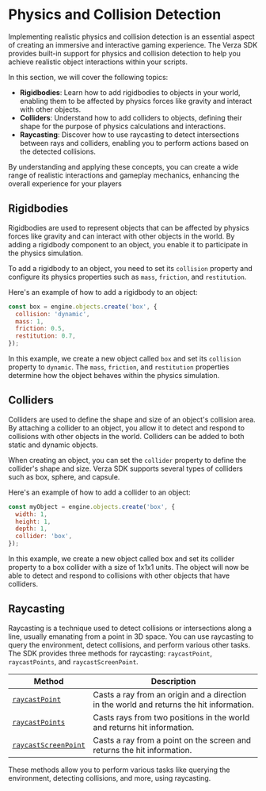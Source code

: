# Physics and Collision Detection

Implementing realistic physics and collision detection is an essential aspect of creating an immersive and interactive gaming experience. The Verza SDK provides built-in support for physics and collision detection to help you achieve realistic object interactions within your scripts.

In this section, we will cover the following topics:

- **Rigidbodies**: Learn how to add rigidbodies to objects in your world, enabling them to be affected by physics forces like gravity and interact with other objects.
- **Colliders**: Understand how to add colliders to objects, defining their shape for the purpose of physics calculations and interactions.
- **Raycasting**: Discover how to use raycasting to detect intersections between rays and colliders, enabling you to perform actions based on the detected collisions.

By understanding and applying these concepts, you can create a wide range of realistic interactions and gameplay mechanics, enhancing the overall experience for your players

## Rigidbodies

Rigidbodies are used to represent objects that can be affected by physics forces like gravity and can interact with other objects in the world. By adding a rigidbody component to an object, you enable it to participate in the physics simulation.

To add a rigidbody to an object, you need to set its `collision` property and configure its physics properties such as `mass`, `friction`, and `restitution`.

Here's an example of how to add a rigidbody to an object:

```js
const box = engine.objects.create('box', {
  collision: 'dynamic',
  mass: 1,
  friction: 0.5,
  restitution: 0.7,
});
```

In this example, we create a new object called `box` and set its `collision` property to `dynamic`. The `mass`, `friction`, and `restitution` properties determine how the object behaves within the physics simulation.

## Colliders

Colliders are used to define the shape and size of an object's collision area. By attaching a collider to an object, you allow it to detect and respond to collisions with other objects in the world. Colliders can be added to both static and dynamic objects.

When creating an object, you can set the `collider` property to define the collider's shape and size. Verza SDK supports several types of colliders such as box, sphere, and capsule.

Here's an example of how to add a collider to an object:

```js
const myObject = engine.objects.create('box', {
  width: 1,
  height: 1,
  depth: 1,
  collider: 'box',
});
```

In this example, we create a new object called box and set its collider property to a box collider with a size of 1x1x1 units. The object will now be able to detect and respond to collisions with other objects that have colliders.

## Raycasting

Raycasting is a technique used to detect collisions or intersections along a line, usually emanating from a point in 3D space. You can use raycasting to query the environment, detect collisions, and perform various other tasks. The SDK provides three methods for raycasting: `raycastPoint`, `raycastPoints`, and `raycastScreenPoint`.

| Method                                                                  | Description                                                                              |
| ----------------------------------------------------------------------- | ---------------------------------------------------------------------------------------- |
| [`raycastPoint`](/sdk/methods/world/raycaster/raycastPoint)             | Casts a ray from an origin and a direction in the world and returns the hit information. |
| [`raycastPoints`](/sdk/methods/world/raycaster/raycastPoints)           | Casts rays from two positions in the world and returns hit information.                  |
| [`raycastScreenPoint`](/sdk/methods/world/raycaster/raycastScreenPoint) | Casts a ray from a point on the screen and returns the hit information.                  |

These methods allow you to perform various tasks like querying the environment, detecting collisions, and more, using raycasting.
